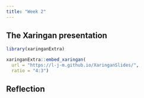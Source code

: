 ```yaml
---
title: "Week 2"
---
```


## The Xaringan presentation

```r
library(xaringanExtra)
```

```r
xaringanExtra::embed_xaringan(
  url = "https://l-j-m.github.io/XaringanSlides/",
  ratio = "4:3")
```

## Reflection

